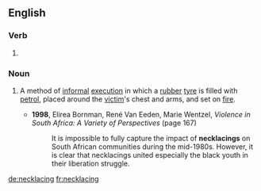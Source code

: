 ==English==

===Verb===
{{head|en|present participle}}

# {{present participle of|necklace|lang=en|nocat=1}}

===Noun===
{{en-noun}}

# {{lb|en|South Africa}} A method of [[informal]] [[execution]] in which a [[rubber]] [[tyre]] is filled with [[petrol]], placed around the [[victim]]'s chest and arms, and set on [[fire]].
#* '''1998''', Elirea Bornman, René Van Eeden, Marie Wentzel, ''Violence in South Africa: A Variety of Perspectives'' (page 167)
#*: It is impossible to fully capture the impact of '''necklacings''' on South African communities during the mid-1980s. However, it is clear that necklacings united especially the black youth in their liberation struggle.

[[de:necklacing]]
[[fr:necklacing]]